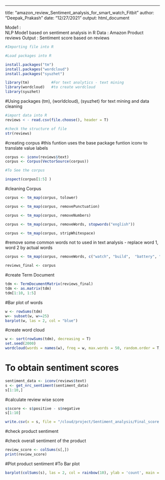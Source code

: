 ---
title: "amazon_review_Sentiment_analysis_for_smart_watch_Fitbit"
author: "Deepak_Prakash"
date: "12/27/2021"
output: html_document

Mode1 :  
NLP Mode1 based on sentiment analysis in R 
Data : 
Amazon Product reviews
Output :
Sentiment score based on reviews 

```r
#Importing file into R

#Load packages into R 

install.packages("tm")
install.packages("wordcloud")
install.packages("syuzhet")

library(tm)          #For text analytics - text mining 
library(wordcloud)   #to create wordcloud 
library(syuzhet)

```
#Using packages (tm), (worldcloud), (syuzhet) for text mining and data cleaning
```r
#import data into R
reviews < - read.csv(file.choose(), header = T)
```
```r
#check the structure of file 
str(reviews)
```
#creating corpus 
#this funtion uses the base package funtion iconv to translate value labels
```r
corpus <- iconv(reviews$text)
corpus <- Corpus(VectorSource(corpus))
```
```r
#To See the corpus 

inspect(corpus[1:5] )
```
#cleaning Corpus
```r
corpus <- tm_map(corpus, tolower)

corpus <- tm_map(corpus, removePunctuation)

corpus <- tm_map(corpus, removeNumbers)

corpus <- tm_map(corpus, removeWords, stopwords("english"))

corpus <- tm_map(corpus, stripWhitespace)
```
#remove some common words not to used in text analysis - replace word 1, word 2 by actual words
```r
corpus <- tm_map(corpus, removeWords, c("watch", "build",  "battery", "price", "will", "get", "battery", "series", "display", "watch", "just", "days", "smart", "got","loaded","using" ))

reviews_final <- corpus
```

#create Term Document 
```r
tdm <- TermDocumentMatrix(reviews_final)
tdm <- as.matrix(tdm)
tdm[1:10, 1:5]

```
#Bar plot of words 
```r
w <- rowSums(tdm)
w<- subset(w, w>=25)
barplot(w, las = 2, col = "blue")

```
#create word cloud 
```r
w <- sort(rowSums(tdm), decreasing = T) 
set.seed(2000)
wordcloud(words = names(w), freq = w, max.words = 50, random.order = T, min.freq = 5, colors = brewer.pal(25, "Dark2"), scale = c(3,0.3))

```
# To obtain sentiment scores

```r
sentiment_data <- iconv(reviews$text)
s <- get_nrc_sentiment(sentiment_data)
s[1:10,]
```
#calculate review wise score 
```r
s$score <- s$positive - s$negative
s[1:10]
```
```r
write.csv(x = s, file = "/cloud/project/Sentiment_analysis/Final_score.csv")
```
#check product sentiment 

#check overall sentiment of the product
```r
review_score <- colSums(s[,])
print(review_score)
```
#Plot product sentiment 
#To Bar plot
```r
barplot(colSums(s), las = 2, col = rainbow(10), ylab = 'count', main ='sentiment')
```
